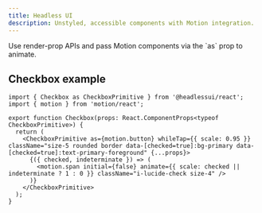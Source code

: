 ```yaml
---
title: Headless UI
description: Unstyled, accessible components with Motion integration.
---
```


<Callout>
  Use render-prop APIs and pass Motion components via the `as` prop to animate.
</Callout>

## Checkbox example

```tsx
import { Checkbox as CheckboxPrimitive } from '@headlessui/react';
import { motion } from 'motion/react';

export function Checkbox(props: React.ComponentProps<typeof CheckboxPrimitive>) {
  return (
    <CheckboxPrimitive as={motion.button} whileTap={{ scale: 0.95 }} className="size-5 rounded border data-[checked=true]:bg-primary data-[checked=true]:text-primary-foreground" {...props}>
      {({ checked, indeterminate }) => (
        <motion.span initial={false} animate={{ scale: checked || indeterminate ? 1 : 0 }} className="i-lucide-check size-4" />
      )}
    </CheckboxPrimitive>
  );
}
```

